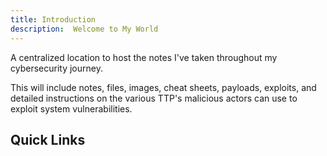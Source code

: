 ```yaml
---
title: Introduction
description:  Welcome to My World
---
```


A centralized location to host the notes I've taken throughout my cybersecurity journey.

This will include notes, files, images, cheat sheets, payloads, exploits, and detailed instructions on 
the various TTP's malicious actors can use to exploit system vulnerabilities.

## Quick Links

<Cards>
  <Card title="Quick Reference" href="/docs/quick" />
  <Card title="Bookmarks" href="/docs/bookmarks" />
</Cards>

